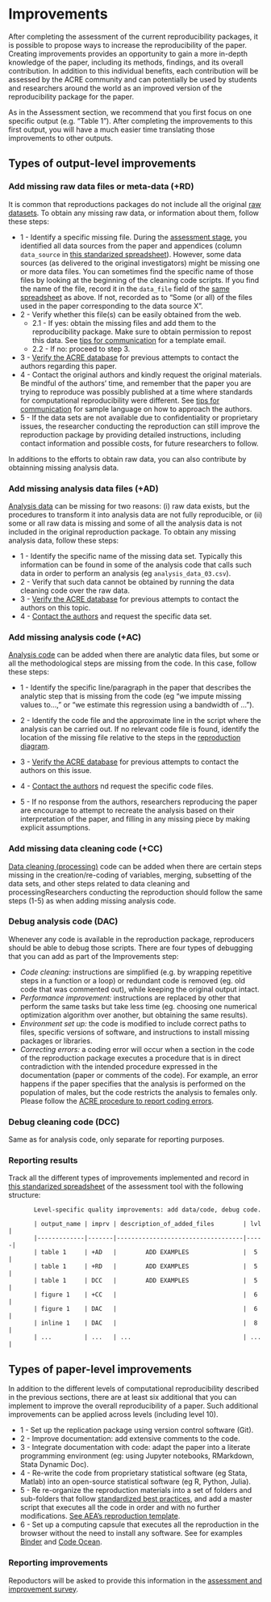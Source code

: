 # Improvements   

After completing the assessment of the current reproducibility packages, it is possible to propose ways to increase the reproducibility of the paper. Creating improvements provides an opportunity to gain a more in-depth knowledge of the paper, including its methods, findings, and its overall contribution. In addition to this individual benefits, each contribution will be assessed by the ACRE community and can potentially be used by students and researchers around the world as an improved version of the reproducibility package for the paper.

As in the Assessment section, we recommend that you first focus on one specific output (e.g. “Table 1”). After completing the improvements to this first output, you will have a much easier time translating those improvements to other outputs.   

## Types of output-level improvements

### Add missing raw data files or meta-data (+RD) {#rd}

It is common that reproductions packages do not include all the original [raw datasets](#describe-inputs). To obtain any missing raw data, or information about them, follow these steps:

   - 1 - Identify a specific missing file. During the [assessment stage](#assessment), you identified all data sources from the paper and appendices (column `data_source` in [this standarized spreadsheet](https://docs.google.com/spreadsheets/d/1LUIdVFH0OfR70C7z07TYeE-uWzKI_JIeWUMaYhqEKK0/edit#gid=0&range=A1)). However, some data sources (as delivered to the original investigators) might be missing one or more data files. You can sometimes find the specific name of those files by looking at the beginning of the cleaning code scripts. If you find the name of the file,  record it in the  `data_file` field of the [same spreadsheet](https://docs.google.com/spreadsheets/d/1LUIdVFH0OfR70C7z07TYeE-uWzKI_JIeWUMaYhqEKK0/edit#gid=0&range=A1) as above. If not, recorded as to “Some (or all) of the files used in the paper corresponding to the data source X”.      
   - 2 - Verify whether this file(s) can be easily obtained from the web.   
      - 2.1 - If yes: obtain the missing files and add them to the reproducibility package. Make sure to obtain permission to repost this data. See [tips for communication](#tips-for-communication) for a template email.   
      - 2.2 - If no: proceed to step 3.   
   - 3 - [Verify the ACRE database](ADD LINK) for previous attempts to contact the authors regarding this paper.  
   - 4 - Contact the original authors and kindly request the original materials. Be mindful of the authors’ time, and remember that the paper you are trying to reproduce was possibly  published at a time where standards for computational reproducibility were different. See [tips for communication](#tips-for-communication) for sample language on how to approach the authors.  
   - 5 - If the data sets are not available due to confidentiality or proprietary issues, the researcher conducting the reproduction can still improve the reproduction package by providing detailed  instructions, including contact information and possible costs, for future researchers to follow.
   
In additions to the efforts to obtain raw data, you can also contribute by obtainning missing analysis data.   

 
### Add missing analysis data files (+AD) {#ad}

[Analysis data](#describe-inputs) can be missing for two reasons: (i) raw data exists, but the procedures to transform it into analysis data are not fully reproducible, or (ii) some or all raw data is missing and some of all the analysis data is not included in the original reproduction package. To obtain any missing analysis data, follow these steps:

  - 1 - Identify the specific name of the missing data set. Typically this information can be found in some of the analysis code that calls such data in order to perform an analysis (eg `analysis_data_03.csv`).   
  - 2 - Verify that such data cannot be obtained by running the data cleaning code over the raw data.    
  - 3 - [Verify the ACRE database](ADD LINK) for previous attempts to contact the authors on this topic.    
  - 4 - [Contact the authors](#tips-for-communication) and request the specific data set.       

### Add missing analysis code (+AC) 

[Analysis code](#describe-inputs) can be added when there are analytic data files, but some or all the methodological steps are missing from the code. In this case, follow these steps:  

  - 1 - Identify the specific line/paragraph in the paper that describes the analytic step that is missing from the code (eg “we impute missing values to…,” or “we estimate this regression using a bandwidth of ...”).  
    
  - 2 - Identify the code file and the approximate line in the script where the analysis can be carried out. If no relevant code file is found, identify the location of the missing file relative to the steps in the [reproduction diagram](#diagram).   
  
  - 3 - [Verify the ACRE database](ADD LINK) for previous attempts to contact the authors on this issue.     
  
  - 4 - [Contact the authors](#tips-for-communication) nd request the specific code files.     
  
  - 5 - If no response from the authors, researchers reproducing the paper are encourage to attempt to recreate the analysis based on their interpretation of the paper, and filling in any missing piece by making explicit assumptions.   
    
### Add  missing data cleaning code (+CC)   

[Data cleaning (processing)](#describe-inputs) code can be added when there are certain steps missing in the creation/re-coding of variables, merging, subsetting of the data sets, and other steps related to data cleaning and  processingResearchers conducting the reproduction should follow the same steps (1-5) as when adding missing analysis code.  

### Debug analysis code (DAC)   
  
Whenever any code is available in the reproduction package, reproducers should be able to debug those scripts. There are four types of debugging that you can add as part of the Improvements step:  

  - *Code cleaning:* instructions are simplified (e.g. by wrapping repetitive steps in a function or a loop) or redundant code is removed (eg. old code that was commented out), while keeping the original output intact.  
  - *Performance improvement:* instructions are replaced by other that perform the same tasks but take less time (eg. choosing one numerical optimization algorithm over another, but obtaining the same results).    
  - *Environment set up:* the code is modified to include correct paths to files, specific versions of software, and instructions to install missing packages or libraries.    
  - *Correcting errors:* a coding error will occur when a section in the code of the reproduction package executes a procedure that is in direct contradiction with the intended procedure expressed in the documentation (paper or comments of the code). For example, an error happens if the paper specifies that the analysis is performed on the population of males, but the code restricts the analysis to females only. Please follow the [ACRE procedure to report coding errors](ADD LINK).  


### Debug cleaning code (DCC)

Same as for analysis code, only separate for reporting purposes.  


### Reporting results    

Track all the different types of improvements implemented and record in [this standarized spreadsheet](https://docs.google.com/spreadsheets/d/1LUIdVFH0OfR70C7z07TYeE-uWzKI_JIeWUMaYhqEKK0/edit#gid=0&range=A3) of the assessment tool with the following structure:   

           Level-specific quality improvements: add data/code, debug code.

           | output_name | imprv | description_of_added_files        | lvl |
           |-------------|-------|-----------------------------------|-----|
           | table 1     | +AD   |        ADD EXAMPLES               |  5  |
           | table 1     | +RD   |        ADD EXAMPLES               |  5  |
           | table 1     | DCC   |        ADD EXAMPLES               |  5  |
           | figure 1    | +CC   |                                   |  6  |
           | figure 1    | DAC   |                                   |  6  |
           | inline 1    | DAC   |                                   |  8  |
           | ...         | ...   | ...                               | ... |  




##  Types of paper-level improvements

In addition to the different levels of computational reproducibility described in the previous sections, there are at least  six additional that you can implement to improve the overall reproducibility of a paper. Such additional improvements can be applied across levels (including level 10).    

  - 1 - Set up the replication package using version control software (Git).
  - 2 - Improve documentation: add extensive comments to the code.
  - 3 - Integrate documentation with code: adapt the paper into a literate programming environment (eg: using Jupyter notebooks, RMarkdown, Stata Dynamic Doc).
  - 4 - Re-write the code from proprietary statistical software (eg Stata, Matlab) into an open-source statistical software (eg R, Python, Julia).
  - 5 - Re re-organize the reproduction materials into a set of folders and sub-folders that follow [standardized best practices](https://www.projecttier.org/tier-protocol/specifications/#overview-of-the-documentation), and add a master script that executes all the code in order and with no further modifications. [See AEA's reproduction template](https://github.com/AEADataEditor/replication-template).  
  - 6 - Set up a computing capsule that executes all the reproduction in the browser without the need to install any software. See for examples [Binder](https://mybinder.org/) and [Code Ocean](https://codeocean.com/).


### Reporting improvements  
Repoductors will be asked to provide this information in the [assessment and improvement survey](ADD LINK).   


